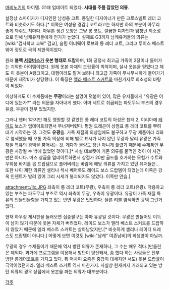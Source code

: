 [[마비노기]]의 아이템. G1때 업데이트 되었다. '''시대를 주름 잡았던 의류'''.

설정상 스파이카가 디자인한 남성용 코트. 동일한 디자이너가 만든 크로스벨트 레더 코트와 비슷하기도 하다.[* 이쪽은 여성용 경갑.] 코트라고는 하지만 하의 부분이 아무리 좋게 봐줘도 치마다. 아무튼 생긴 모양은 그냥 롱 코트. 깔끔한 디자인과 엄청난 희소성으로 인해 남캐유저들에게 인기가 높았다. 실제로 G3까지 남캐유저들의 의류는 [wiki:"검사학교 교복" 검교], 슬림 이너웨어 로브와 롱 레더 코트, 그리고 루이스 베스트 웨어 정도로 극히 제한적이었다.

원래 '''블랙 [[서큐버스]]가 옷본 형태로 드랍'''하며, 1회 공정시 최고급 가죽이 2장이나 들어가는 괴악한 아이템이었다. 원체 옷본 자체의 드랍률이 최악이며, 설사 옷본을 얻었다고 해도 이 옷본이 A랭크이고, 대행이라도 맡겨 보려니 최고급 가죽이 무시무시하게 들어가기 때문에 제작비가 상당했다. 이 특징은 [[엘라 베스트 스커트]]와 마찬가지로 희소성의 바탕이 되었다.

이상하게도 이 수제품에는 '''무광'''이라는 설명이 덧붙어 있어, 많은 유저들에게 "유광은 어디에 있는가?" 라는 의문을 자아내게 했다. 아마 세트로 취급되는 파도무늬 부츠의 경우 유광, 무광이 전부 있었지만.

그러나 챕터 1까지만 해도 영원할 것 같았던 롱 레더 코트의 아성은 챕터 2, 이리아에 [[레이드]] 보스가 업데이트되면서 무너져버렸다. 평원 드래곤이 상점표 롱 레더 코트를 뿌려대기 시작하는 것. 그것도 '''유광'''을. 가죽 재질의 의상임에도 불구하고 무광 제품이라 리화로 염색했을 때 보통 가죽 의상에 비해 별로 표시가 나지 않던 무광과 달리 유광은 가죽 재질 특유의 광택을 뿜어내는 것. 게다가 물량도 장난 아니게 풀렸기 때문에 수제품인 무광은 사장될 수 밖에 없었던 것이다.[* 사실 데브캣이 기존 의류를 물먹인 것이 이 사건만은 아니다. 마스 상급을 업데이트하면서 상점가 20만 골드를 호가하는 모험가 수트와 무희용 바지를 몹 드랍템으로 풀어버리는 바람에 해당 의류를 가지고 있던 유저들은… 또한 나이 제한 의류인 셀리나 섹시 베어룩도 레이드 보스 드랍템이 되었는데 이쪽은 강옥 인챈트가 발려 있어 그리 시세가 붕괴되지도 않았다. 이쪽만 안습.]

attachment:/llc.JPG
좌측이 롱 레더 코트(무광), 우측이 롱 레더 코트(유광). 착용하고 있는 부츠는 파도무늬 부츠로 역시 좌측이 무광, 우측이 유광이다. 유광이 가죽 재질 특유의 번들번들함을 가지고 있는 반면 무광은 밋밋하다. 물론 리블 염색하면 광택 그런거 없다.

현재 하우징 게시판을 둘러보면 십중팔구는 아마 유광일 것이다. 무광은 만들어도 이득이 남지 않기 때문에 옷본 자체가 버려졌다. 레이드 보스가 엘라 베스트 스커트를 드랍하지 않았기 때문에 엘라 베스트 스커트는 살아남았지만.[* 비슷하게 셀리나 레이디 드레스도 드랍템이 아니다.] 어떻게 보면 이것도 [wiki:"남캐" 여존남비]의 희생양이 아닐까.

무광의 경우 수제품이기 때문에 역시 방탄 의류가 존재하나, 그 수는 매우 적다.(만돌린은 제외다. 과거에 프로그램을 이용해서 방탄이 양산돼서, 좀 했다 하는 사람들은 전부 방탄 롱레더코트를 가지고 있다. 뭐 어차피 요즘은 중갑이 대세지만 서도) 옷본 드랍률이 극악이었던지라. 엘라 베스트 스커트 역시 마찬가지. 사실상 현재까지 거래되고 있는 방탄 의류의 경우 상점에서 옷본을 파는 의류가 대부분이다.

[[각주]]
